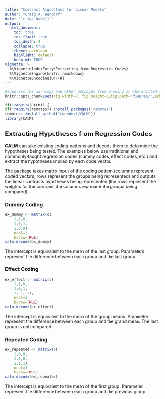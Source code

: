 ```yaml
---
title: "Contrast Algorithms for Linear Models"
author: "Craig A. Wendorf"
date: "`r Sys.Date()`"
output:
  html_document:
    toc: true
    toc_float: true
    toc_depth: 4
    collapse: true
    theme: cerulean
    highlight: default
    keep_md: TRUE
vignette: >
  %\VignetteIndexEntry{Extracting from Regression Codes}
  %\VignetteEngine{knitr::rmarkdown}
  %\VignetteEncoding{UTF-8}
---
```


```r
#suppress the warnings and other messages from showing in the knitted file.
knitr::opts_chunk$set(fig.width=7, fig.height=5,fig.path='figures/',echo=TRUE,warning=FALSE,message=FALSE)
```

```r
if(!require(CALM)) {
if(!require(remotes)) install.packages('remotes')
remotes::install_github("cwendorf/CALM")}
library(CALM)
```

## Extracting Hypotheses from Regression Codes

**CALM** can take existing coding patterns and decode them to determine the hypotheses being tested. The examples below use traditional and commonly-taught regression codes (dummy codes, effect codes, etc.) and extract the hypotheses implied by each code vector.

The package takes matrix input of the coding pattern (columns represent coded vectors, rows represent the groups being represented) and outputs the linear contrasts hypotheses being represented (the rows represent the weights for the contrast, the columns represent the groups being compared).

### Dummy Coding

```r
ex_dummy <- matrix(c(
    1,1,0,
    1,0,1,
    1,0,0),
    ncol=3,
    byrow=TRUE)
calm.decode(ex_dummy)
```

The intercept is equivalent to the mean of the last group. Parameters represent the difference between each group and the last group. 

### Effect Coding

```r
ex_effect <- matrix(c(
    1,1,0,
    1,0,1,
    1,-1,-1),
    ncol=3,
    byrow=TRUE)
calm.decode(ex_effect)
```

The intercept is equivalent to the mean of the group means. Parameter represent the difference between each group and the grand mean. The last group is not compared. 

### Repeated Coding

```r
ex_repeated <- matrix(c(
    1,0,0,
    1,1,0,
    1,1,1),
    ncol=3,
    byrow=TRUE)
calm.decode(ex_repeated)
```

The intercept is equivalent to the mean of the first group. Parameter represent the difference between each group and the previous group. 
